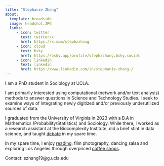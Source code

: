 ```yaml
---
title: "Stephanie Zhang"
about:
  template: broadside
  image: headshot.JPG
  links:
     - icon: twitter
       text: twitter/x
       href: https://x.com/stephzzhang
     - icon: cloud
       text: bsky
       href: https://bsky.app/profile/stephzzhang.bsky.social
     - icon: linkedin
       text: linkedin
       href: https://www.linkedin.com/in/stephanie-zhang-/
---
```


I am a PhD student in Sociology at UCLA.  

I am primarily interested using computational (network and/or text analysis) methods to answer questions in Science and Technology Studies. I seek to examine ways of integrating newly digitized and/or previously underutilized sources of data. 

I graduated from the University of Virginia in 2023 with a B.A in Mathematics (Probability/Statistics) and Sociology. While there, I worked as a research assistant at the Biocomplexity Institute, did a brief stint in data science, and taught [debate](https://www.cvilledebate.com/) in my spare time. 

In my spare time, I enjoy [reading](https://www.goodreads.com/stephzhang_), film photography, dancing salsa and exploring Los Angeles through overpriced [coffee shops](https://docs.google.com/spreadsheets/d/10VzBbPszqHJtMyeP22rpyxgN4PP92SM12oj3Dom1DmQ/edit?gid=0#gid=0).

Contact: szhang19@g.ucla.edu